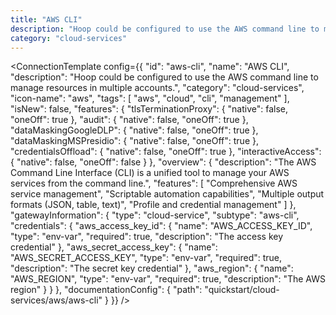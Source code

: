 ```yaml
---
title: "AWS CLI"
description: "Hoop could be configured to use the AWS command line to manage resources in multiple accounts."
category: "cloud-services"
---
```



<ConnectionTemplate config={{
  "id": "aws-cli",
  "name": "AWS CLI",
  "description": "Hoop could be configured to use the AWS command line to manage resources in multiple accounts.",
  "category": "cloud-services",
  "icon-name": "aws",
  "tags": [
    "aws",
    "cloud",
    "cli",
    "management"
  ],
  "isNew": false,
  "features": {
    "tlsTerminationProxy": {
      "native": false,
      "oneOff": true
    },
    "audit": {
      "native": false,
      "oneOff": true
    },
    "dataMaskingGoogleDLP": {
      "native": false,
      "oneOff": true
    },
    "dataMaskingMSPresidio": {
      "native": false,
      "oneOff": true
    },
    "credentialsOffload": {
      "native": false,
      "oneOff": true
    },
    "interactiveAccess": {
      "native": false,
      "oneOff": false
    }
  },
  "overview": {
    "description": "The AWS Command Line Interface (CLI) is a unified tool to manage your AWS services from the command line.",
    "features": [
      "Comprehensive AWS service management",
      "Scriptable automation capabilities",
      "Multiple output formats (JSON, table, text)",
      "Profile and credential management"
    ]
  },
  "gatewayInformation": {
    "type": "cloud-service",
    "subtype": "aws-cli",
    "credentials": {
      "aws_access_key_id": {
        "name": "AWS_ACCESS_KEY_ID",
        "type": "env-var",
        "required": true,
        "description": "The access key credential"
      },
      "aws_secret_access_key": {
        "name": "AWS_SECRET_ACCESS_KEY",
        "type": "env-var",
        "required": true,
        "description": "The secret key credential"
      },
      "aws_region": {
        "name": "AWS_REGION",
        "type": "env-var",
        "required": true,
        "description": "The AWS region"
      }
    }
  },
  "documentationConfig": {
    "path": "quickstart/cloud-services/aws/aws-cli"
  }
}} />
